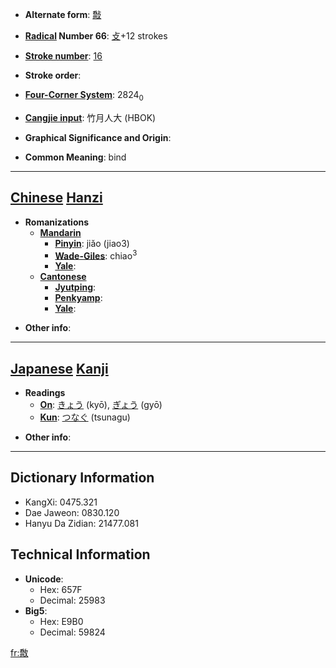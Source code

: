 * '''Alternate form''': [[敽]]

* '''[[Wiktionary:Chinese radical index| Radical]] Number 66''': [[Wiktionary:Chinese radical index 攴|攴]]+12 strokes

* '''[[Wiktionary:Chinese total strokes index|Stroke number]]''': [[Wiktionary:Chinese total strokes index 16|16]]

* '''Stroke order''': 

* '''[[Wiktionary:Chinese four corner index|Four-Corner System]]''': 2824<sub>0</sub>

* '''[[Wiktionary:Chinese Cangjie index|Cangjie input]]''': 竹月人大 (HBOK)

* '''Graphical Significance and Origin''': 

* '''Common Meaning''': bind

----

== [[Chinese]] [[Hanzi]] ==

* '''Romanizations'''
** '''[[Mandarin]]'''
*** '''[[Pinyin]]''': jiǎo (jiao3)
*** '''[[Wade-Giles]]''': chiao<sup>3</sup>
*** '''[[Yale]]''': 
** '''[[Cantonese]]'''
*** '''[[Jyutping]]''':
*** '''[[Penkyamp]]''': 
*** '''[[Yale]]''': 

* '''Other info''': 

----

== [[Japanese]] [[Kanji]] ==

* '''Readings'''
** '''[[On]]''': [[きょう]] (kyō), [[ぎょう]] (gyō)
** '''[[Kun]]''': [[つなぐ]] (tsunagu)

* '''Other info''':  

----

== Dictionary Information ==

* KangXi: 0475.321
* Dae Jaweon: 0830.120
* Hanyu Da Zidian: 21477.081

== Technical Information ==

* '''Unicode''':
** Hex: 657F
** Decimal: 25983
* '''Big5''':
** Hex: E9B0
** Decimal: 59824

[[fr:敿]]